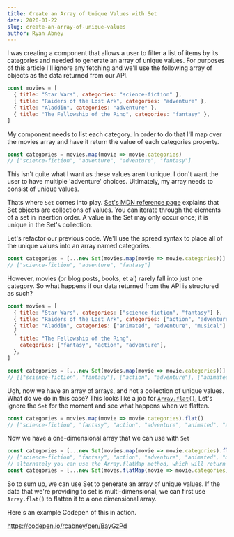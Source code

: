 ```yaml
---
title: Create an Array of Unique Values with Set
date: 2020-01-22
slug: create-an-array-of-unique-values
author: Ryan Abney
---
```


I was creating a component that allows a user to filter a list of items by its categories and needed to generate an array of unique values. For purposes of this article I'll ignore any fetching and we'll use the following array of objects as the data returned from our API.

```js
const movies = [
  { title: "Star Wars", categories: "science-fiction" },
  { title: "Raiders of the Lost Ark", categories: "adventure" },
  { title: "Aladdin", categories: "adventure" },
  { title: "The Fellowship of the Ring", categories: "fantasy" },
]
```

My component needs to list each category. In order to do that I'll map over the movies array and have it return the value of each categories property.

```js
const categories = movies.map(movie => movie.categories)
// ["science-fiction", "adventure", "adventure", "fantasy"]
```

This isn't quite what I want as these values aren't unique. I don't want the user to have multiple 'adventure' choices. Ultimately, my array needs to consist of unique values.

Thats where `Set` comes into play. [Set's MDN reference page](https://developer.mozilla.org/en-US/docs/Web/JavaScript/Reference/Global_Objects/Set) explains that Set objects are collections of values. You can iterate through the elements of a set in insertion order. A value in the Set may only occur once; it is unique in the Set's collection.

Let's refactor our previous code. We'll use the spread syntax to place all of the unique values into an array named categories.

```js
const categories = [...new Set(movies.map(movie => movie.categories))]
// ["science-fiction", "adventure", "fantasy"]
```

However, movies (or blog posts, books, et al) rarely fall into just one category. So what happens if our data returned from the API is structured as such?

```js
const movies = [
  { title: "Star Wars", categories: ["science-fiction", "fantasy"] },
  { title: "Raiders of the Lost Ark", categories: ["action", "adventure"] },
  { title: "Aladdin", categories: ["animated", "adventure", "musical"] },
  {
    title: "The Fellowship of the Ring",
    categories: ["fantasy", "action", "adventure"],
  },
]

const categories = [...new Set(movies.map(movie => movie.categories))]
// [["science-fiction", "fantasy"], ["action", "adventure"], ["animated", "adventure", "musical"], ["fantasy", "action", "adventure"]]
```

Ugh, now we have an array of arrays, and not a collection of unique values. What do we do in this case? This looks like a job for [`Array.flat()`.](https://developer.mozilla.org/en-US/docs/Web/JavaScript/Reference/Global_Objects/Array/flat) Let's ignore the `Set` for the moment and see what happens when we flatten.

```js
const categories = movies.map(movie => movie.categories).flat()
// ["science-fiction", "fantasy", "action", "adventure", "animated", "adventure", "musical", "fantasy", "action", "adventure"]
```

Now we have a one-dimensional array that we can use with `Set`

```js
const categories = [...new Set(movies.map(movie => movie.categories).flat())]
// ["science-fiction", "fantasy", "action", "adventure", "animated", "musical"]
// alternately you can use the Array.flatMap method, which will return the same results as above
const categories = [...new Set(moves.flatMap(movie => movie.categories))]
```

So to sum up, we can use Set to generate an array of unique values. If the data that we're providing to set is multi-dimensional, we can first use `Array.flat()` to flatten it to a one dimensional array.

Here's an example Codepen of this in action.

https://codepen.io/rcabney/pen/BayGzPd
